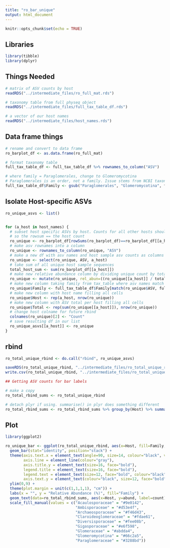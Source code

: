 ```yaml
---
title: "ro_bar_unique"
output: html_document
---
```


```r
knitr::opts_chunk$set(echo = TRUE)
```

## Libraries

```r

library(tibble)
library(dplyr)

```

## Things Needed

```r

# matrix of ASV counts by host
readRDS("../intermediate_files/ro_full_mat.rds")

# taxonomy table from full physeq object 
readRDS("../intermediate_files/full_tax_table_df.rds")

# a vector of our host names
readRDS("../intermediate_files/host_names.rds")


```


## Data frame things

```r

# rename and convert to data frame
ro_barplot_df <- as.data.frame(ro_full_mat)

# format taxonomy table
full_tax_table_df <- full_tax_table_df %>% rownames_to_column("ASV")

# where family = Paraglomerales, change to Glomeromycotina
# Paraglomerales is an order, not a family. Issue stems from NCBI taxonomy.
full_tax_table_df$Family <- gsub("Paraglomerales", "Glomeromycotina", full_tax_table_df$Family)

```

## Isolate Host-specific ASVs

```r

ro_unique_asvs <- list()


for (a_host in host_names) {
  # subset host specific ASVs by host. Counts for all other hosts should be 0, 
  # so the rowsum == the host count
  ro_unique <- ro_barplot_df[rowSums(ro_barplot_df)==ro_barplot_df[[a_host]],]
  # make asv rownames into a column
  ro_unique <- rownames_to_column(ro_unique, "ASV")
  # make a new df with asv names and host sample asv counts as columns
  ro_unique <- select(ro_unique, ASV, a_host)
  # take sum of all unique host sample sequences
  total_host_sum <- sum(ro_barplot_df[[a_host]])
  # make new relative abundance column by dividing unique count by total
  ro_unique <- mutate(ro_unique, rel_abun=((ro_unique[[a_host]] / total_host_sum) * 100))
  # make new column taking family from tax_table where asv names match in both dfs
  ro_unique$Family <- full_tax_table_df$Family[match(ro_unique$ASV, full_tax_table_df$ASV)]
  # make new column with host name filling all cells
  ro_unique$Host <- rep(a_host, nrow(ro_unique))
  # make new column with ASV total per host filling all cells
  ro_unique$Total <- rep(sum(ro_unique[[a_host]]), nrow(ro_unique))
  # change host colname for future rbind
  colnames(ro_unique)[2] <- "Count"
  # save resulting df in our list
  ro_unique_asvs[[a_host]] <- ro_unique
}


```

## rbind

```r

ro_total_unique_rbind <- do.call("rbind", ro_unique_asvs)

saveRDS(ro_total_unique_rbind, "../intermediate_files/ro_total_unique_rbind.rds")
write.csv(ro_total_unique_rbind, "../intermediate_files/ro_total_unique_rbind.csv")

## Getting ASV counts for bar labels

# make a copy
ro_total_rbind_sums <- ro_total_unique_rbind

# detach plyr if using. summarise() in plyr does something different
ro_total_rbind_sums <- ro_total_rbind_sums %>% group_by(Host) %>% summarise(count=length(ASV), abund=sum(rel_abun))


```

## Plot

```r
library(ggplot2)

ro_unique_bar <- ggplot(ro_total_unique_rbind, aes(x=Host, fill=Family, y=rel_abun)) +
  geom_bar(stat="identity", position="stack") +
  theme(axis.text.x = element_text(angle=90, size=14, colour="black", vjust=0.5, hjust=1, face="bold"), panel.grid.major=element_blank(), panel.grid.minor=element_blank(), panel.background=element_blank(),
        axis.line = element_line(colour="gray"),
        axis.title.y = element_text(size=16, face="bold"),
        legend.title = element_text(size=16, face="bold"),
        legend.text = element_text(size=12, face="bold", colour="black"),
        axis.text.y = element_text(colour="black", size=12, face="bold")) +
  ylim(0,9) +
  theme(plot.margin = unit(c(1,1,1,1), "cm")) +
  labs(x = "", y = "Relative Abundance (%)", fill="Family") +
  geom_text(data=ro_total_rbind_sums, aes(x=Host, y=abund, label=count), inherit.aes = F, vjust=-1) +
  scale_fill_manual(values = c("Acaulosporaceae" = "#9e0142",
                               "Ambisporaceae" = "#d53e4f",
                               "Archaeosporaceae" = "#f46d43",
                               "Claroideoglomeraceae" = "#fdae61",
                               "Diversisporaceae" = "#fee08b",
                               "Gigasporaceae" = "#e6f598",
                               "Glomeraceae" = "#abdda4",
                               "Glomeromycotina" = "#66c2a5",
                               "Paraglomeraceae" = "#3288bd"))

```

